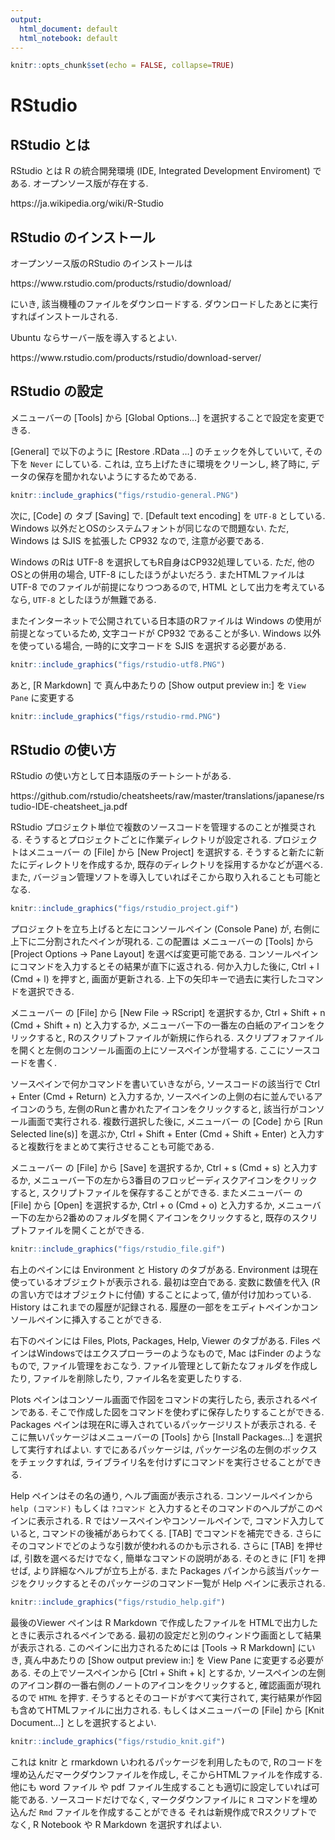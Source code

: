 ```yaml
---
output:
  html_document: default
  html_notebook: default
---
```


```r
knitr::opts_chunk$set(echo = FALSE, collapse=TRUE)
```

# RStudio

## RStudio とは
RStudio とは R の統合開発環境 (IDE, Integrated Development Enviroment) である.
オープンソース版が存在する.

https://ja.wikipedia.org/wiki/R-Studio

## RStudio のインストール
オープンソース版のRStudio のインストールは

https://www.rstudio.com/products/rstudio/download/

にいき, 該当機種のファイルをダウンロードする.
ダウンロードしたあとに実行すればインストールされる.

Ubuntu ならサーバー版を導入するとよい.

https://www.rstudio.com/products/rstudio/download-server/

## RStudio の設定
メニューバーの [Tools] から [Global Options...] を選択することで設定を変更できる.

[General] で以下のように
[Restore .RData ...] のチェックを外していいて,
その下を `Never` にしている. 
これは, 立ち上げたきに環境をクリーンし,
終了時に, データの保存を聞かれないようにするためである.

```r
knitr::include_graphics("figs/rstudio-general.PNG")
```

次に, [Code] の タブ [Saving] で. 
[Default text encoding] を `UTF-8` としている.
Windows 以外だとOSのシステムフォントが同じなので問題ない.
ただ, Windows は SJIS を拡張した CP932 なので, 注意が必要である.

Windows のRは UTF-8 を選択してもR自身はCP932処理している.
ただ, 他のOSとの併用の場合, UTF-8 にしたほうがよいだろう.
またHTMLファイルは UTF-8 でのファイルが前提になりつつあるので,
HTML として出力を考えているなら, `UTF-8` としたほうが無難である.

またインターネットで公開されている日本語のRファイルは
Windows の使用が前提となっているため, 文字コードが CP932 であることが多い. Windows 以外を使っている場合, 一時的に文字コードを SJIS を選択する必要がある.

```r
knitr::include_graphics("figs/rstudio-utf8.PNG")
```

あと, [R Markdown] で 真ん中あたりの [Show output preview in:] を `View Pane` に変更する

```r
knitr::include_graphics("figs/rstudio-rmd.PNG")
```

## RStudio の使い方
RStudio の使い方として日本語版のチートシートがある.

https://github.com/rstudio/cheatsheets/raw/master/translations/japanese/rstudio-IDE-cheatsheet_ja.pdf

RStudio プロジェクト単位で複数のソースコードを管理するのことが推奨される.
そうするとプロジェクトごとに作業ディレクトリが設定される.
プロジェクトはメニューバー の [File] から [New Project] を選択する.
そうすると新たに新たにディレクトリを作成するか, 既存のディレクトリを採用するかなどが選べる.
また, バージョン管理ソフトを導入していればそこから取り入れることも可能となる.

```r
knitr::include_graphics("figs/rstudio_project.gif")
```

プロジェクトを立ち上げると左にコンソールペイン (Console Pane) が, 右側に上下に二分割されたペインが現れる.
この配置は メニューバーの [Tools] から [Project Options -> Pane Layout] を選べば変更可能である.
コンソールペインにコマンドを入力するとその結果が直下に返される.
何か入力した後に, Ctrl + l (Cmd + l) を押すと, 画面が更新される.
上下の矢印キーで過去に実行したコマンドを選択できる.

メニューバー の [File] から [New File -> RScript] を選択するか,
Ctrl + Shift + n (Cmd + Shift + n) と入力するか, メニューバー下の一番左の白紙のアイコンをクリックすると,
Rのスクリプトファイルが新規に作られる. 
スクリプフォファイルを開くと左側のコンソール画面の上にソースペインが登場する. 
ここにソースコードを書く.

ソースペインで何かコマンドを書いていきながら,
ソースコードの該当行で Ctrl + Enter (Cmd + Return) と入力するか, ソースペインの上側の右に並んでいるアイコンのうち, 左側のRunと書かれたアイコンをクリックすると, 該当行がコンソール画面で実行される.
複数行選択した後に, メニューバー の [Code] から [Run Selected line(s)] を選ぶか,
Ctrl + Shift + Enter  (Cmd + Shift + Enter) と入力すると複数行をまとめて実行させることも可能である.

メニューバー の [File] から [Save] を選択するか, Ctrl + s (Cmd + s) と入力するか, メニューバー下の左から3番目のフロッピーディスクアイコンをクリック
すると, スクリプトファイルを保存することができる.
またメニューバー の [File] から [Open] を選択するか,
Ctrl + o (Cmd + o) と入力するか, メニューバー下の左から2番めのフォルダを開くアイコンをクリックすると, 
既存のスクリプトファイルを開くことができる.

```r
knitr::include_graphics("figs/rstudio_file.gif")
```

右上のペインには Environment と History のタブがある.
Environment は現在使っているオブジェクトが表示される.
最初は空白である. 
変数に数値を代入 (R の言い方ではオブジェクトに付値) することによって,
値が付け加わっている.
History はこれまでの履歴が記録される.
履歴の一部ををエディトペインかコンソールペインに挿入することができる.

右下のペインには Files, Plots, Packages, Help, Viewer のタブがある.
Files ペインはWindowsではエクスプローラーのようなもので,
Mac はFinder のようなもので, ファイル管理をおこなう.
ファイル管理として新たなフォルダを作成したり, ファイルを削除したり,
ファイル名を変更したりする.

Plots ペインはコンソール画面で作図をコマンドの実行したら, 表示されるペインである. そこで作成した図をコマンドを使わずに保存したりすることができる.
Packages ペインは現在Rに導入されているパッケージリストが表示される.
そこに無いパッケージはメニューバーの [Tools] から [Install Packages...] を選択して実行すればよい.
すでにあるパッケージは, パッケージ名の左側のボックスをチェックすれば,
ライブライリ名を付けずにコマンドを実行させることができる.

Help ペインはその名の通り, ヘルプ画面が表示される. 
コンソールペインから `help (コマンド)` もしくは `?コマンド` と入力するとそのコマンドのヘルプがこのペインに表示される.
R ではソースペインやコンソールペインで, コマンド入力していると, コマンドの後補があらわてくる. [TAB] でコマンドを補完できる.
さらにそのコマンドでどのような引数が使われるのかも示される.
さらに [TAB] を押せば, 引数を選べるだけでなく, 簡単なコマンドの説明がある.
そのときに [F1] を押せば, より詳細なヘルプが立ち上がる.
また Packages パインから該当パッケージをクリックするとそのパッケージのコマンド一覧が Help ペインに表示される.

```r
knitr::include_graphics("figs/rstudio_help.gif")
```

最後のViewer ペインは R Markdown で作成したファイルを HTMLで出力したときに表示されるペインである.
最初の設定だと別のウィンドウ画面として結果が表示される.
このペインに出力されるためには [Tools -> R Markdown] にいき, 真ん中あたりの
[Show output preview in:] を View Pane に変更する必要がある. 
その上でソースペインから [Ctrl + Shift + k] とするか, ソースペインの左側のアイコン群の一番右側のノートのアイコンをクリックすると,
確認画面が現れるので `HTML` を押す. 
そうするとそのコードがすべて実行されて, 実行結果が作図も含めてHTMLファイルに出力される.
もしくはメニューバーの [File] から [Knit Document...] としを選択するとよい.


```r
knitr::include_graphics("figs/rstudio_knit.gif")
```

これは knitr と rmarkdown いわれるパッケージを利用したもので, Rのコードを埋め込んだマークダウンファイルを作成し,
そこからHTMLファイルを作成する.
他にも word ファイル や pdf ファイル生成することも適切に設定していれば可能である.
ソースコードだけでなく, マークダウンファイルに `R` コマンドを埋め込んだ `Rmd` ファイルを作成することができる
それは新規作成でRスクリプトでなく, R Notebook や R Markdown を選択すればよい.

